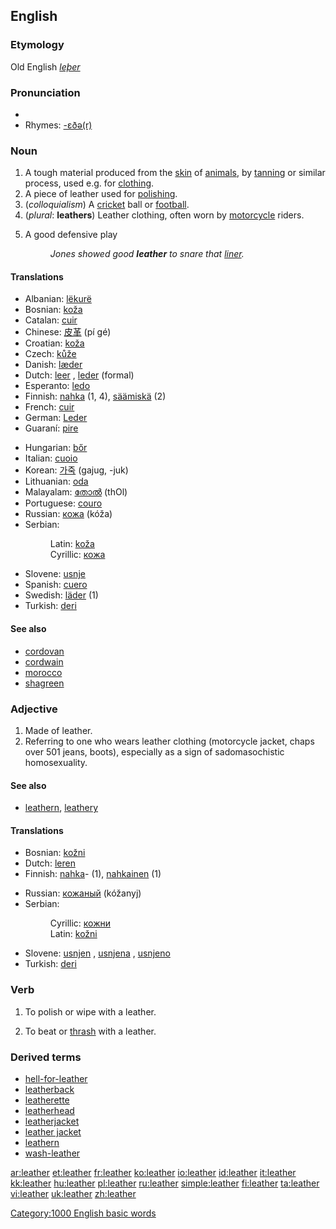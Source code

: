 {{wikipedia}}
==English==

===Etymology===
Old English ''[[leþer]]''

===Pronunciation===
*{{audio|en-us-leather.ogg|Audio (US)}}
*Rhymes: [[Rhymes:English:-ɛðə(r)|-ɛðə(r)]]

===Noun===
{{en-noun|s|-}}

# A tough material produced from the [[skin]] of [[animal]]s, by [[tan]]ning or similar process, used e.g. for [[clothing]].
# A piece of leather used for [[polish]]ing.
# (''colloquialism'') A [[cricket]] ball or [[football]].
# (''plural'': '''leathers''') Leather clothing, often worn by [[motorcycle]] riders.
# {{baseball}} A good defensive play
#: ''Jones showed good '''leather''' to snare that [[liner]].''

====Translations====
{{trans-top|material produced by tanning animal skin}}
*Albanian: [[lëkurë]]
*Bosnian: [[koža#Bosnian|koža]] {{f}}
*Catalan: [[cuir]] {{m}}
*Chinese: [[皮革]] (pí gé)
*Croatian: [[koža]] {{f}}
*Czech: [[kůže]] {{f}}
*Danish: [[læder]] {{n}}
*Dutch: [[leer]] {{n}}, [[leder]] (formal) {{n}}
*Esperanto: [[ledo]]
*Finnish: [[nahka]] (1, 4), [[säämiskä]] (2)
*French: [[cuir]] {{m}}
*German: [[Leder]] {{n}}
*Guaraní: [[pire]]
{{trans-mid}}
*Hungarian: [[bőr]]
*Italian: [[cuoio]] {{m}}
*Korean: [[가죽]] (gajug, -juk)
*Lithuanian: [[oda]] {{f}}
*Malayalam: [[തോല്‍]] (thOl)
*Portuguese: [[couro]] {{m}}
*Russian: [[кожа]] (kóža) {{f}}
*Serbian:
*:Latin: [[koža#Serbian|koža]] {{f}}
*:Cyrillic: [[кожа#Serbian|кожа]] {{f}}
*Slovene: [[usnje]] {{n}}
*Spanish: [[cuero]] {{m}}
*Swedish: [[läder]] {{n}} (1)
*Turkish: [[deri]]
{{trans-bottom}}

====See also====
*[[cordovan]]
*[[cordwain]]
*[[morocco]]
*[[shagreen]]

===Adjective===
{{en-adj|-|-}}

# Made of leather.
# Referring to one who wears leather clothing (motorcycle jacket, chaps over 501 jeans, boots), especially as a sign of sadomasochistic homosexuality.

====See also====
* [[leathern]], [[leathery]]

====Translations====
{{trans-top|made of leather}}
*Bosnian: [[kožni#Bosnian|kožni]] {{m}}
*Dutch: [[leren]]
*Finnish: [[nahka]]- (1), [[nahkainen]] (1)
{{trans-mid}}
*Russian: [[кожаный]] (kóžanyj)
*Serbian:
*:Cyrillic: [[кожни#Serbian|кожни]] {{m}}
*:Latin: [[kožni#Serbian|kožni]] {{m}}
*Slovene: [[usnjen]] {{m}}, [[usnjena]] {{f}}, [[usnjeno]] {{n}}
*Turkish: [[deri]]

{{trans-bottom}}

===Verb===
{{en-verb|leathers|leathering|leathered}}

# {{rfv-sense}} To polish or wipe with a leather.
# {{rfv-sense}} To beat or [[thrash]] with a leather.

===Derived terms===
*[[hell-for-leather]]
*[[leatherback]]
*[[leatherette]]
*[[leatherhead]]
*[[leatherjacket]]<!--a type of fish-->
*[[leather jacket]]<!--a jacket made of leather-->
*[[leathern]]
*[[wash-leather]]

[[Category:1000 English basic words]]

[[ar:leather]]
[[et:leather]]
[[fr:leather]]
[[ko:leather]]
[[io:leather]]
[[id:leather]]
[[it:leather]]
[[kk:leather]]
[[hu:leather]]
[[pl:leather]]
[[ru:leather]]
[[simple:leather]]
[[fi:leather]]
[[ta:leather]]
[[vi:leather]]
[[uk:leather]]
[[zh:leather]]